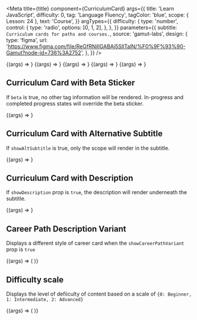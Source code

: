 
<Meta
  title={title}
  component={CurriculumCard}
  args={{
    title: 'Learn JavaScript',
    difficulty: 0,
    tag: 'Language Fluency',
    tagColor: 'blue',
    scope: { Lesson: 24 },
    text: 'Course',
  }}
  argTypes={{
    difficulty: {
      type: 'number',
      control: {
        type: 'radio',
        options: [0, 1, 2],
      },
    },
  }}
  parameters={{
    subtitle: `Curriculum cards for paths and courses.`,
    source: 'gamut-labs',
    design: {
      type: 'figma',
      url:
        'https://www.figma.com/file/ReGfRNillGABAj5SlITalN/%F0%9F%93%90-Gamut?node-id=736%3A2752',
    },
  }}
/>

<Canvas withSource="open">
  <Story name="Curriculum Card">{(args) => <CurriculumCard {...args} />}</Story>
</Canvas>

<Props story="Curriculum Card" />

<Canvas withSource="closed">
  <Story
    name="Curriculum Card with Image"
    args={{
      text: 'Career Path',
      title: 'Front-End Engineer',
      image:
        'https://static-assets.codecademy.com/components/curriculum/path/front-end-engineer-career-path/curriculum-card.svg',
      isFullSize: true,
      scope: { Lesson: 94 },
      color: 'pink',
      tag: 'Job Essentials',
      showProLogo: true,
    }}
  >
    {(args) => <CurriculumCard {...args} />}
  </Story>
</Canvas>

<Canvas withSource="closed">
  <Story
    name="Curriculum Card Enrolled"
    args={{
      progressState: 'inProgress',
    }}
  >
    {(args) => <CurriculumCard {...args} />}
  </Story>
</Canvas>

<Canvas withSource="closed">
  <Story
    name="Curriculum Card In Progress"
    args={{
      progressState: 'inProgress',
      footerTextVariant: 'inProgress',
    }}
  >
    {(args) => <CurriculumCard {...args} />}
  </Story>
</Canvas>

<Canvas withSource="closed">
  <Story
    name="Curriculum Card Completed"
    args={{
      progressState: 'completed',
    }}
  >
    {(args) => <CurriculumCard {...args} />}
  </Story>
</Canvas>

## Curriculum Card with Beta Sticker

If `beta` is true, no other tag information will be rendered. In-progress and completed progress states will override the beta sticker.

<Canvas>
  <Story
    name="Curriculum Card Beta"
    args={{
      beta: true,
    }}
  >
    {(args) => <CurriculumCard {...args} />}
  </Story>
</Canvas>

## Curriculum Card with Alternative Subtitle

If `showAltSubtitle` is true, only the scope will render in the subtitle.

<Canvas>
  <Story
    name="Curriculum Card Alternative Subtitle"
    args={{
      showAltSubtitle: true,
      scope: {
        Lesson: 25,
        Quiz: 30,
        article: 100,
      },
    }}
  >
    {(args) => <CurriculumCard {...args} />}
  </Story>
</Canvas>

## Curriculum Card with Description

If `showDescription` prop is `true`, the description will render underneath the subtitle.

<Canvas>
  <Story
    name="Curriculum Card with Description"
    args={{
      scope: {
        Lesson: 25,
        Quiz: 30,
        article: 100,
      },
      description:
        'Some description text can give the user more information on the curriculum.',
      showDescription: true,
    }}
  >
    {(args) => <CurriculumCard {...args} />}
  </Story>
</Canvas>

## Career Path Description Variant

Displays a different style of career card when the `showCareerPathVariant` prop is `true`

<Canvas withSource="closed">
  <Story
    name="Career Path Variant"
    args={{
      text: 'Career Path',
      title: 'Front-End Engineer',
      description:
        'Front-end engineers work with closely with Designers to make websites beautiful, functional, and fast.',
      image:
        'https://static-assets.codecademy.com/components/curriculum/path/front-end-engineer-career-path/curriculum-card.svg',
      isFullSize: true,
      scope: { Lesson: 94 },
      color: 'pink',
      tag: 'Job Essentials',
      showProLogo: true,
      showCareerPathVariant: true,
    }}
  >
    {(args) => (
      <LayoutGrid columnGap={24}>
        <Column size={4}>
          <CurriculumCard {...args} />
        </Column>
        <Column size={4}>
          <CurriculumCard
            {...args}
            progressState="inProgress"
            image="https://static-assets.codecademy.com/components/curriculum/path/front-end-engineer-career-path/curriculum-card-inProgress.svg"
          />
        </Column>
        <Column size={4}>
          <CurriculumCard
            {...args}
            progressState="completed"
            image="https://static-assets.codecademy.com/components/curriculum/path/front-end-engineer-career-path/curriculum-card-complete.svg"
          />
        </Column>
      </LayoutGrid>
    )}
  </Story>
</Canvas>

## Difficulty scale

Displays the level of defiiculty of content based on a scale of `{0: Beginner, 1: Intermediate, 2: Advanced}`

<Canvas withSource="closed">
  <Story
    name="Difficulty scale"
    args={{
      width: 10,
      height: 10,
      borderRadious: 10,
    }}
  >
    {(args) => (
      <LayoutGrid columnGap={24}>
        <Column size={4} display="flex" alignItems="center" fontSize={14}>
          <Difficulty {...args} />
        </Column>
        <Column size={4} display="flex" alignItems="center" fontSize={14}>
          <Difficulty {...args} difficulty={1} />
        </Column>
        <Column size={4} display="flex" alignItems="center" fontSize={14}>
          <Difficulty {...args} difficulty={2} />
        </Column>
      </LayoutGrid>
    )}
  </Story>
</Canvas>
